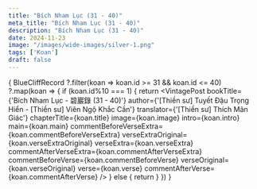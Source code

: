 ```yaml
---
title: "Bích Nham Lục (31 - 40)"
meta_title: "Bích Nham Lục (31 - 40)"
description: "Bích Nham Lục (31 - 40)"
date: 2024-11-23
image: "/images/wide-images/silver-1.png"
tags: ['Koan']
draft: false
---
```



<div class="container en-koans">

  {
    BlueCliffRecord
      ?.filter(koan => koan.id >= 31 && koan.id <= 40)
      ?.map(koan => {
        if (koan.id%10 === 1) {
          return <VintagePost
            bookTitle={'Bích Nham Lục - 碧巖錄 (31 - 40)'}
            author={'[Thiền sư] Tuyết Đậu Trọng Hiển - [Thiền sư] Viên Ngộ Khắc Cần'}
            translator={'[Thiền sư] Thích Mãn Giác'}
                              chapterTitle={koan.title} image={koan.image}
                            intro={koan.intro} main={koan.main}
                              commentBeforeVerseExtra={koan.commentBeforeVerseExtra}
                              verseExtraOriginal={koan.verseExtraOriginal}
                              verseExtra={koan.verseExtra}
                              commentAfterVerseExtra={koan.commentAfterVerseExtra}
                              commentBeforeVerse={koan.commentBeforeVerse}
                              verseOriginal={koan.verseOriginal}
                              verse={koan.verse}
                              commentAfterVerse={koan.commentAfterVerse}
          />
        } else {
          return <VintagePost chapterTitle={koan.title} image={koan.image}
                            intro={koan.intro} main={koan.main}
                              commentBeforeVerseExtra={koan.commentBeforeVerseExtra}
                              verseExtraOriginal={koan.verseExtraOriginal}
                              verseExtra={koan.verseExtra}
                              commentAfterVerseExtra={koan.commentAfterVerseExtra}
                              commentBeforeVerse={koan.commentBeforeVerse}
                              verseOriginal={koan.verseOriginal}
                              verse={koan.verse}
                              commentAfterVerse={koan.commentAfterVerse}
          />
        }
      })
  }

</div>
